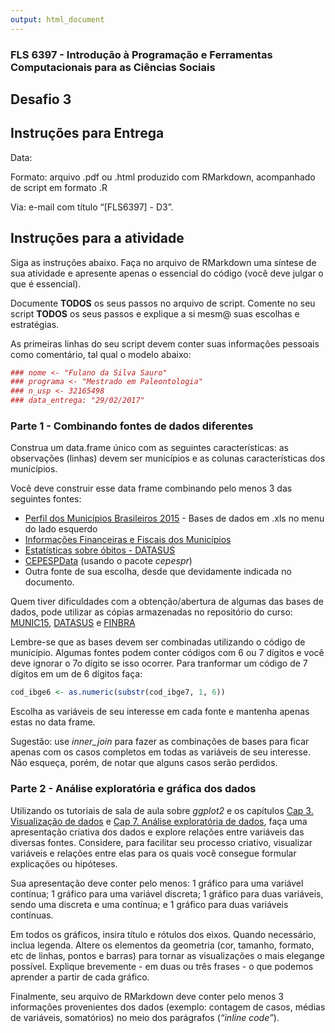 ```yaml
---
output: html_document
---
```


###  FLS 6397 - Introdução à Programação e Ferramentas Computacionais para as Ciências Sociais

## Desafio 3

## Instruções para Entrega

Data: 

Formato: arquivo .pdf ou .html produzido com RMarkdown, acompanhado de script em formato .R

Via: e-mail com título "[FLS6397] - D3".

## Instruções para a atividade

Siga as instruções abaixo. Faça no arquivo de RMarkdown uma síntese de sua atividade e apresente apenas o essencial do código (você deve julgar o que é essencial).

Documente __TODOS__ os seus passos no arquivo de script. Comente no seu script __TODOS__ os seus passos e explique a si mesm@ suas escolhas e estratégias.

As primeiras linhas do seu script devem conter suas informações pessoais como comentário, tal qual o modelo abaixo:

```r
### nome <- "Fulano da Silva Sauro"
### programa <- "Mestrado em Paleontologia"
### n_usp <- 32165498
### data_entrega: "29/02/2017"
```

### Parte 1 - Combinando fontes de dados diferentes

Construa um data.frame único com as seguintes características: as observações (linhas) devem ser municípios e as colunas características dos municípios.

Você deve construir esse data frame combinando pelo menos 3 das seguintes fontes:

- [Perfil dos Municípios Brasileiros 2015](http://www.ibge.gov.br/home/estatistica/economia/perfilmunic/2015/default.shtm) - Bases de dados em .xls no menu do lado esquerdo
- [Informações Financeiras e Fiscais dos Municípios](https://siconfi.tesouro.gov.br/siconfi/pages/public/consulta_finbra/finbra_list.jsf)
- [Estatísticas sobre óbitos - DATASUS](http://tabnet.datasus.gov.br/cgi/deftohtm.exe?sim/cnv/pobt10br.def)
- [CEPESPData](http://cepesp.io) (usando o pacote _cepespr_)
- Outra fonte de sua escolha, desde que devidamente indicada no documento.

Quem tiver dificuldades com a obtenção/abertura de algumas das bases de dados, pode utilizar as cópias armazenadas no repositório do curso: [MUNIC15](https://raw.githubusercontent.com/leobarone/FLS6397/master/data/Base_MUNIC_2015_xls.zip), [DATASUS](https://raw.githubusercontent.com/leobarone/FLS6397/master/data/obitos_datasus.csv) e [FINBRA](https://raw.githubusercontent.com/leobarone/FLS6397/master/data/receitas_orc_finbra.zip)

Lembre-se que as bases devem ser combinadas utilizando o código de município. Algumas fontes podem conter códigos com 6 ou 7 dígitos e você deve ignorar o 7o dígito se isso ocorrer. Para tranformar um código de 7 dígitos em um de 6 dígitos faça:

```r
cod_ibge6 <- as.numeric(substr(cod_ibge7, 1, 6))
```

Escolha as variáveis de seu interesse em cada fonte e mantenha apenas estas no data frame.

Sugestão: use _inner\_join_ para fazer as combinações de bases para ficar apenas com os casos completos em todas as variáveis de seu interesse. Não esqueça, porém, de notar que alguns casos serão perdidos.

### Parte 2 - Análise exploratória e gráfica dos dados

Utilizando os tutoriais de sala de aula sobre _ggplot2_ e os capítulos [Cap 3. Visualização de dados](http://r4ds.had.co.nz/data-visualisation.html) e [Cap 7. Análise exploratória de dados](http://r4ds.had.co.nz/exploratory-data-analysis.html), faça uma apresentação criativa dos dados e explore relações entre variáveis das diversas fontes. Considere, para facilitar seu processo criativo, visualizar variáveis e relações entre elas para os quais você consegue formular explicações ou hipóteses.

Sua apresentação deve conter pelo menos: 1 gráfico para uma variável contínua; 1 gráfico para uma variável discreta; 1 gráfico para duas variáveis, sendo uma discreta e uma contínua; e 1 gráfico para duas variáveis contínuas.

Em todos os gráficos, insira título e rótulos dos eixos. Quando necessário, inclua legenda. Altere os elementos da geometria (cor, tamanho, formato, etc de linhas, pontos e barras) para tornar as visualizações o mais elegange possível. Explique brevemente - em duas ou três frases - o que podemos aprender a partir de cada gráfico.

Finalmente, seu arquivo de RMarkdown deve conter pelo menos 3 informações provenientes dos dados (exemplo: contagem de casos, médias de variáveis, somatórios) no meio dos parágrafos (_"inline code"_).
